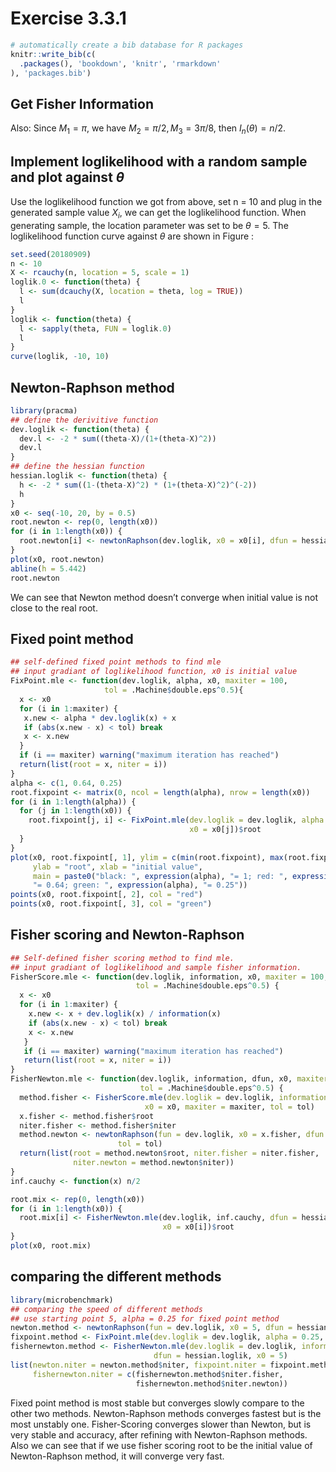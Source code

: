 # Exercise 3.3.1

```r
# automatically create a bib database for R packages
knitr::write_bib(c(
  .packages(), 'bookdown', 'knitr', 'rmarkdown'
), 'packages.bib')
```

## Get Fisher Information

\begin{align*}
f(x;\theta) &= \frac{1}{\pi(1+(x-\theta)^2)}\\
\Rightarrow l(\theta) &= \sum_{i = 1}^n \ln(f(X_i;\theta)) = -n\ln(\pi) - 
\sum_{i = 1}^n\ln(1+(X_i-\theta)^2)\\
\Rightarrow l'(\theta) &= -2\sum_{i = 1}^n\frac{\theta-X_i}{1+(\theta-X_i)^2}\\
\Rightarrow l''(\theta) &= -2\sum_{i = 1}^n[\frac{1}{1+(\theta-X_i)^2} - \frac{2(\theta-X_i)^2}{[1+(\theta - X_i)^2]^2}] = -2\sum_{i = 1}^n\frac{1-(\theta-X_1)^2}{[1+(\theta-X_i)^2]^2}\\
\Rightarrow I_n(\theta) &= -El''(\theta)\\
&= 2nE\frac{1-(\theta - X)^2}{[1+(\theta-X)^2]^2}\\
&=\frac{2n}{\pi}\int_R\frac{1-(x-\theta)^2}{(1+(x-\theta)^2)^3}dx\\
&=\frac{2n}{\pi}\int_R\frac{1-x^2}{(1+x^2)^3}dx\\
&= \frac{2n}{\pi}\int_R\frac{-1}{(1+x^2)^2}+2\frac{2}{(1+x^2)^3}dx\\
\end{align*}
Also:
\begin{align*}
M_k &= \int_R\frac{1}{(1+x^2)^k}dx\\
&= \int_R\frac{1+x^2}{(1+x^2)^{k+1}}dx\\
&= M_{k+1} + \int_R\frac{x^2}{(1+x^2)^{k+1}}dx\\
&= M_{k+1} + \int_R\frac{2kx}{(1+x^2)^{k+1}}\frac{x}{2k}dx = M_{k+1}+\frac{1}{2k}M_k\\
\end{align*}
Since $M_1 = \pi$, we have $M_2 = \pi/2, M_3 = 3\pi/8$, then $I_n(\theta) = n/2$.

## Implement loglikelihood with a random sample and plot against $\theta$

Use the loglikelihood function we got from above, set n = 10 and plug in the 
generated sample value $X_i$, we can get the loglikelihood function. When generating 
sample, the location parameter was set to be $\theta = 5$. The loglikelihood 
function curve against $\theta$ are shown in Figure \ref{}:
```r
set.seed(20180909)
n <- 10
X <- rcauchy(n, location = 5, scale = 1)
loglik.0 <- function(theta) {
  l <- sum(dcauchy(X, location = theta, log = TRUE))
  l
}
loglik <- function(theta) {
  l <- sapply(theta, FUN = loglik.0)
  l
}
curve(loglik, -10, 10)
```


## Newton-Raphson method

```r
library(pracma)
## define the derivitive function
dev.loglik <- function(theta) {
  dev.l <- -2 * sum((theta-X)/(1+(theta-X)^2))
  dev.l
}
## define the hessian function
hessian.loglik <- function(theta) {
  h <- -2 * sum((1-(theta-X)^2) * (1+(theta-X)^2)^(-2))
  h
}
x0 <- seq(-10, 20, by = 0.5)
root.newton <- rep(0, length(x0))
for (i in 1:length(x0)) {
  root.newton[i] <- newtonRaphson(dev.loglik, x0 = x0[i], dfun = hessian.loglik)$root
}
plot(x0, root.newton)
abline(h = 5.442)
root.newton
```
We can see that Newton method doesn't converge when initial value is not close 
to the real root.

## Fixed point method
```r
## self-defined fixed point methods to find mle
## input gradiant of loglikelihood function, x0 is initial value
FixPoint.mle <- function(dev.loglik, alpha, x0, maxiter = 100, 
                     tol = .Machine$double.eps^0.5){
  x <- x0
  for (i in 1:maxiter) {
   x.new <- alpha * dev.loglik(x) + x
   if (abs(x.new - x) < tol) break
   x <- x.new
  }
  if (i == maxiter) warning("maximum iteration has reached")
  return(list(root = x, niter = i))
}
alpha <- c(1, 0.64, 0.25)
root.fixpoint <- matrix(0, ncol = length(alpha), nrow = length(x0))
for (i in 1:length(alpha)) {
  for (j in 1:length(x0)) {
    root.fixpoint[j, i] <- FixPoint.mle(dev.loglik = dev.loglik, alpha = alpha[i], 
                                        x0 = x0[j])$root
  }
}
plot(x0, root.fixpoint[, 1], ylim = c(min(root.fixpoint), max(root.fixpoint)), 
     ylab = "root", xlab = "initial value", 
     main = paste0("black: ", expression(alpha), "= 1; red: ", expression(alpha), 
     "= 0.64; green: ", expression(alpha), "= 0.25"))
points(x0, root.fixpoint[, 2], col = "red")
points(x0, root.fixpoint[, 3], col = "green")
```

## Fisher scoring and Newton-Raphson

```r
## Self-defined fisher scoring method to find mle.
## input gradiant of loglikelihood and sample fisher information.
FisherScore.mle <- function(dev.loglik, information, x0, maxiter = 100,
                            tol = .Machine$double.eps^0.5) {
  x <- x0
  for (i in 1:maxiter) {
    x.new <- x + dev.loglik(x) / information(x)
    if (abs(x.new - x) < tol) break
    x <- x.new
   }
   if (i == maxiter) warning("maximum iteration has reached")
   return(list(root = x, niter = i))
}
FisherNewton.mle <- function(dev.loglik, information, dfun, x0, maxiter = 100, 
                             tol = .Machine$double.eps^0.5) {
  method.fisher <- FisherScore.mle(dev.loglik = dev.loglik, information = information, 
                              x0 = x0, maxiter = maxiter, tol = tol)
  x.fisher <- method.fisher$root
  niter.fisher <- method.fisher$niter
  method.newton <- newtonRaphson(fun = dev.loglik, x0 = x.fisher, dfun = dfun, maxiter = maxiter, 
                        tol = tol)
  return(list(root = method.newton$root, niter.fisher = niter.fisher, 
              niter.newton = method.newton$niter))
}
inf.cauchy <- function(x) n/2

root.mix <- rep(0, length(x0))
for (i in 1:length(x0)) {
  root.mix[i] <- FisherNewton.mle(dev.loglik, inf.cauchy, dfun = hessian.loglik, 
                                  x0 = x0[i])$root
}
plot(x0, root.mix)
```

## comparing the different methods
```r
library(microbenchmark)
## comparing the speed of different methods
## use starting point 5, alpha = 0.25 for fixed point method
newton.method <- newtonRaphson(fun = dev.loglik, x0 = 5, dfun = hessian.loglik)
fixpoint.method <- FixPoint.mle(dev.loglik = dev.loglik, alpha = 0.25, x0 = 5)
fishernewton.method <- FisherNewton.mle(dev.loglik = dev.loglik, information = inf.cauchy, 
                                dfun = hessian.loglik, x0 = 5)
list(newton.niter = newton.method$niter, fixpoint.niter = fixpoint.method$niter, 
     fishernewton.niter = c(fishernewton.method$niter.fisher, 
                            fishernewton.method$niter.newton))
```
Fixed point method is most stable but converges slowly compare to the other two 
methods. Newton-Raphson methods converges fastest but is the most unstably one. 
Fisher-Scoring converges slower than Newton, but is very stable and accuracy, 
after refining with Newton-Raphson methods. Also we can see that if we use 
fisher scoring root to be the initial value of Newton-Raphson method, it will 
converge very fast.